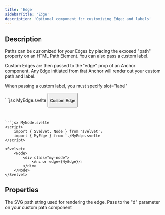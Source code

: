 ```yaml
---
title: 'Edge'
sidebarTitle: 'Edge'
description: 'Optional component for customizing Edges and labels'
---
```


## Description

Paths can be customized for your Edges by placing the exposed "path" property on an HTML Path Element. You can also pass a custom label.

Custom Edges are then passed to the "edge" prop of an Anchor component. Any Edge initiated from that Anchor will render out your custom path and label.

<Warning>When passing a custom label, you must specify slot="label"</Warning>

<CodeGroup>
```jsx MyEdge.svelte
<script>
	import { Edge } from 'svelvet';
</script>

<Edge>
  <path d={path} />
  <button slot="label">
    <p>Custom Edge</p>
  </button>
</Edge>

<style>
	path {
		stroke: rgb(246, 231, 20);
		stroke-width: 4px;
	}
</style>

````


```jsx MyNode.svelte
<script>
	import { Svelvet, Node } from 'svelvet';
    import { MyEdge } from './MyEdge.svelte
</script>

<Svelvet>
    <Node>
        <div class="my-node">
            <Anchor edge={MyEdge}/>
        </div>
    </Node>
</Svelvet>
````

</CodeGroup>

## Properties

<ResponseField name="path" type="string">
  The SVG path string used for rendering the edge. Pass to the "d" parameter on
  your custom path component
</ResponseField>
